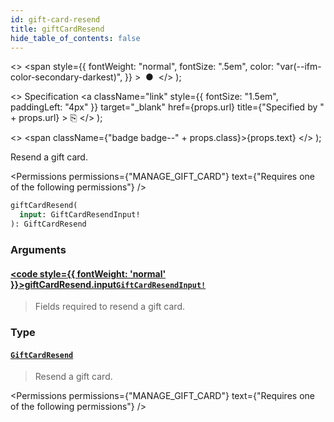 ```yaml
---
id: gift-card-resend
title: giftCardResend
hide_table_of_contents: false
---
```


  <>
    <span
      style={{
        fontWeight: "normal",
        fontSize: ".5em",
        color: "var(--ifm-color-secondary-darkest)",
      }}
    >
      &nbsp;●&nbsp;
    </span>
  </>
);

  <>
    Specification
    <a
      className="link"
      style={{ fontSize: "1.5em", paddingLeft: "4px" }}
      target="\_blank"
      href={props.url}
      title={"Specified by " + props.url}
    >
      ⎘
    </a>
  </>
);

  <>
    <span className={"badge badge--" + props.class}>{props.text}</span>
  </>
);

Resend a gift card.

<Badge text="Added in Saleor 3.1" class="secondary margin-bottom--sm" />

<FeaturePreview />

<Permissions
  permissions={"MANAGE_GIFT_CARD"}
  text={"Requires one of the following permissions"}
/>

```graphql
giftCardResend(
  input: GiftCardResendInput!
): GiftCardResend
```

### Arguments

#### [<code style={{ fontWeight: 'normal' }}>giftCardResend.<b>input</b></code>](#)<Bullet />[`GiftCardResendInput!`](../../../api-reference/gift-cards/inputs/gift-card-resend-input) <Badge class="secondary" text="non-null"/> <Badge class="secondary" text="input"/>

> Fields required to resend a gift card.

### Type

#### [`GiftCardResend`](../../../api-reference/gift-cards/objects/gift-card-resend) <Badge class="secondary" text="object"/>

> Resend a gift card.

<Badge text="Added in Saleor 3.1" class="secondary margin-bottom--sm" />

<FeaturePreview />

<Permissions
  permissions={"MANAGE_GIFT_CARD"}
  text={"Requires one of the following permissions"}
/>

>


